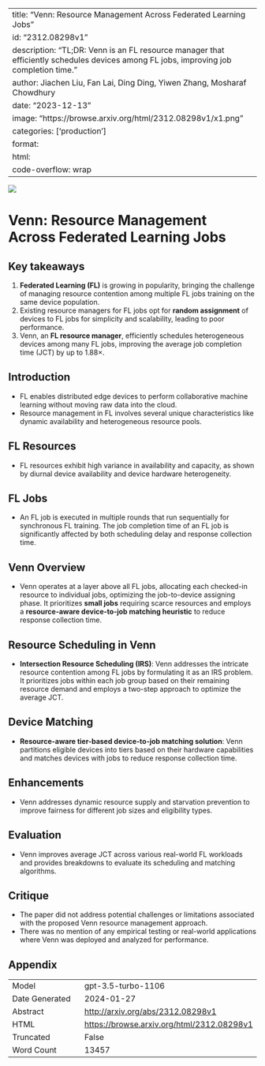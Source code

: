 
---
title: "Venn: Resource Management Across Federated Learning Jobs"
id: "2312.08298v1"
description: "TL;DR: Venn is an FL resource manager that efficiently schedules devices among FL jobs, improving job completion time."
author: Jiachen Liu, Fan Lai, Ding Ding, Yiwen Zhang, Mosharaf Chowdhury
date: "2023-12-13"
image: "https://browse.arxiv.org/html/2312.08298v1/x1.png"
categories: ['production']
format:
  html:
    code-overflow: wrap
---

![](https://browse.arxiv.org/html/2312.08298v1/x1.png)

# Venn: Resource Management Across Federated Learning Jobs

## Key takeaways
1. **Federated Learning (FL)** is growing in popularity, bringing the challenge of managing resource contention among multiple FL jobs training on the same device population.
2. Existing resource managers for FL jobs opt for **random assignment** of devices to FL jobs for simplicity and scalability, leading to poor performance.
3. Venn, an **FL resource manager**, efficiently schedules heterogeneous devices among many FL jobs, improving the average job completion time (JCT) by up to 1.88×.

## Introduction
- FL enables distributed edge devices to perform collaborative machine learning without moving raw data into the cloud.
- Resource management in FL involves several unique characteristics like dynamic availability and heterogeneous resource pools.

## FL Resources
- FL resources exhibit high variance in availability and capacity, as shown by diurnal device availability and device hardware heterogeneity.

## FL Jobs
- An FL job is executed in multiple rounds that run sequentially for synchronous FL training. The job completion time of an FL job is significantly affected by both scheduling delay and response collection time.

## Venn Overview
- Venn operates at a layer above all FL jobs, allocating each checked-in resource to individual jobs, optimizing the job-to-device assigning phase. It prioritizes **small jobs** requiring scarce resources and employs a **resource-aware device-to-job matching heuristic** to reduce response collection time.

## Resource Scheduling in Venn
- **Intersection Resource Scheduling (IRS)**: Venn addresses the intricate resource contention among FL jobs by formulating it as an IRS problem. It prioritizes jobs within each job group based on their remaining resource demand and employs a two-step approach to optimize the average JCT.

## Device Matching
- **Resource-aware tier-based device-to-job matching solution**: Venn partitions eligible devices into tiers based on their hardware capabilities and matches devices with jobs to reduce response collection time.

## Enhancements
- Venn addresses dynamic resource supply and starvation prevention to improve fairness for different job sizes and eligibility types.

## Evaluation
- Venn improves average JCT across various real-world FL workloads and provides breakdowns to evaluate its scheduling and matching algorithms.

## Critique
- The paper did not address potential challenges or limitations associated with the proposed Venn resource management approach.
- There was no mention of any empirical testing or real-world applications where Venn was deployed and analyzed for performance.

## Appendix

|          |          |
|----------|----------|
| Model     | gpt-3.5-turbo-1106       |
| Date Generated     | 2024-01-27       |
| Abstract | [http://arxiv.org/abs/2312.08298v1](http://arxiv.org/abs/2312.08298v1)        |
| HTML     | [https://browse.arxiv.org/html/2312.08298v1](https://browse.arxiv.org/html/2312.08298v1)       |
| Truncated       | False       |
| Word Count       | 13457       |